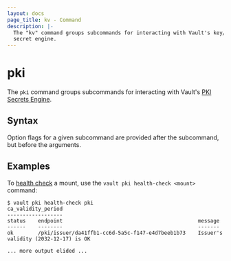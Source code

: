 ```yaml
---
layout: docs
page_title: kv - Command
description: |-
  The "kv" command groups subcommands for interacting with Vault's key/value
  secret engine.
---
```


# pki

The `pki` command groups subcommands for interacting with Vault's
[PKI Secrets Engine](/docs/secrets/pki).

## Syntax

Option flags for a given subcommand are provided after the subcommand, but before the arguments.

## Examples

To [health check](/docs/commands/pki/health-check) a mount, use the
`vault pki health-check <mount>` command:

```
$ vault pki health-check pki
ca_validity_period
------------------
status    endpoint                                            message
------    --------                                            -------
ok        /pki/issuer/da41ffb1-cc6d-5a5c-f147-e4d7beeb1b73    Issuer's validity (2032-12-17) is OK

... more output elided ...
```
